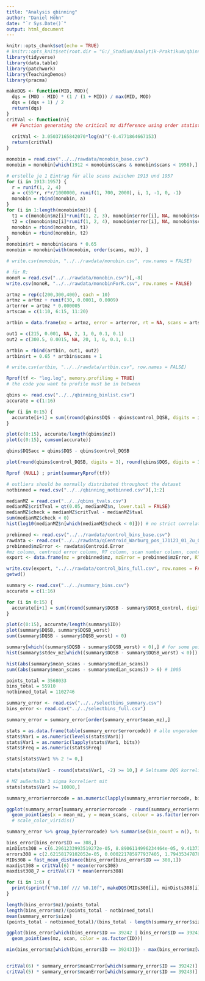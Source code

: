 ```yaml
---
title: "Analysis qbinning"
author: "Daniel Höhn"
date: "`r Sys.Date()`"
output: html_document
---
```


```r
knitr::opts_chunk$set(echo = TRUE)
# knitr::opts_knit$set(root.dir = "G:/_Studium/Analytik-Praktikum/qbinning")
library(tidyverse)
library(data.table)
library(patchwork)
library(TeachingDemos)
library(pracma)

makeDQS <- function(MID, MOD){
  dqs = (MOD - MID) * (1 / (1 + MID)) / max(MID, MOD)
  dqs = (dqs + 1) / 2
  return(dqs)
}
critVal <- function(n){
  ## Function generating the critical mz difference using order statistics
  
  critVal <- 3.05037165842070*log(n)^(-0.4771864667153)
  return(critVal)
}
```

```r
monobin = read.csv("../../rawdata/monobin_base.csv")
monobin = monobin[which(1912 < monobin$scans & monobin$scans < 1958),]

# erstelle je 1 Eintrag für alle scans zwischen 1913 und 1957
for (i in 1913:1957) {
  r = runif(1, 2, 4)
  a = c(55*r, r*r/1000000, runif(1, 700, 2000), i, 1, -1, 0, -1)
  monobin = rbind(monobin, a)
}
for (i in 1:length(monobin$mz)) {
  t1 = c(monobin$mz[i]*runif(1, 2, 3), monobin$error[i], NA, monobin$scans[i], 1, -1, 0, -1)
  t2 = c(monobin$mz[i]*runif(1, 2, 4), monobin$error[i], NA, monobin$scans[i], 1, -1, 0, -1)
  monobin = rbind(monobin, t1)
  monobin = rbind(monobin, t2)
}
monobin$rt = monobin$scans * 0.65
monobin = monobin[with(monobin, order(scans, mz)), ]

# write.csv(monobin, "../../rawdata/monobin.csv", row.names = FALSE)

# für R:
monoR = read.csv("../../rawdata/monobin.csv")[,-8]
write.csv(monoR, "../../rawdata/monobinForR.csv", row.names = FALSE)

```

```r
artmz = rep(c(200,300,400), each = 10)
artmz = artmz + runif(30, 0.0001, 0.0009)
arterror = artmz * 0.000005
artscan = c(1:10, 6:15, 11:20)

artbin = data.frame(mz = artmz, error = arterror, rt = NA, scans = artscan, intensity = 1, ID = c(rep(1:3, each = 10)), DQScen = 0.99, DQSbin = 0.99)

out1 = c(215, 0.001, NA, 2, 1, 0, 0.1, 0.1)
out2 = c(300.5, 0.0015, NA, 20, 1, 0, 0.1, 0.1)

artbin = rbind(artbin, out1, out2)
artbin$rt = 0.65 * artbin$scans + 1

# write.csv(artbin, "../../rawdata/artbin.csv", row.names = FALSE)
```



```r
Rprof(tf <- "log.log", memory.profiling = TRUE)
# the code you want to profile must be in between

qbins <- read.csv("../../qbinning_binlist.csv")
accurate = c(1:16)

for (i in 0:15) {
  accurate[i+1] = sum((round(qbins$DQS - qbins$control_DQSB, digits = i) == 0))
}

plot(c(0:15), accurate/length(qbins$mz))
plot(c(0:15), cumsum(accurate))

qbins$DQSacc = qbins$DQS - qbins$control_DQSB

plot(round(qbins$control_DQSB, digits = 3), round(qbins$DQS, digits = 3))

Rprof (NULL) ; print(summaryRprof(tf))

```

```r
# outliers should be normally distributed throughout the dataset
notbinned = read.csv("../../qbinning_notbinned.csv")[,1:2]

```

```r
medianMZ = read.csv("../../qbins_tvals.csv")
medianMZ$critTval = qt(0.05, medianMZ$n, lower.tail = FALSE)
medianMZ$check = medianMZ$critTval - medianMZ$tval
sum(medianMZ$check < 0)
hist(log10(medianMZ$n[which(medianMZ$check < 0)])) # no strict correlation between binsize, dqs and the median being a bad estimate of the distribution mean
```

```r
prebinned <- read.csv("../../rawdata/control_bins_base.csv")
rawdata <- read.csv("../../rawdata/qCentroid_Warburg_pos_171123_01_Zu_01.csv")
prebinned$mzError <- rawdata$Centroid.Error
#mz column, centroid error column, RT column, scan number column, control ID column 
export <- data.frame(mz = prebinned$mz, mzError = prebinned$mzError, RT = prebinned$rt, scanNo = prebinned$scanNo, intensity = prebinned$intensity, controlID = prebinned$ID, controlCentroidDQS = prebinned$DQScen, controlBinDQS = prebinned$DQSbin)

write.csv(export, "../../rawdata/control_bins_full.csv", row.names = FALSE)
getwd()
```

```r
summary <- read.csv("../../summary_bins.csv")
accurate = c(1:16)

for (i in 0:15) {
  accurate[i+1] = sum((round(summary$DQSB - summary$DQSB_control, digits = i) == 0))
}

plot(c(0:15), accurate/length(summary$ID))
plot(summary$DQSB, summary$DQSB_worst) 
sum((summary$DQSB - summary$DQSB_worst) < 0)

summary[which((summary$DQSB - summary$DQSB_worst) < 0),] # for some points, the worst DQS is better than the actual one - why?
hist(summary$stdev_mz[which((summary$DQSB - summary$DQSB_worst) < 0)])

hist(abs(summary$mean_scans - summary$median_scans))
sum((abs(summary$mean_scans - summary$median_scans)) > 6) # 1005

```

```r
points_total = 3568033
bins_total = 55910
notbinned_total = 1102746

summary_error <- read.csv("../../selectbins_summary.csv")
bins_error <- read.csv("../../selectbins_full.csv")

summary_error = summary_error[order(summary_error$mean_mz),]

stats = as.data.frame(table(summary_error$errorcode)) # alle ungeraden Zahlen haben duplikate
stats$Var1 = as.numeric(levels(stats$Var1))
stats$Var1 = as.numeric(lapply(stats$Var1, bits))
stats$Freq = as.numeric(stats$Freq)

stats[stats$Var1 %% 2 != 0,]
 
stats[stats$Var1 - round(stats$Var1, -2) >= 10,] # Seltsame DQS korrelierern nicht mit anderen Fehlern

# MZ außerhalb 3 sigma korreliert mit 
stats[stats$Var1 >= 10000,]

summary_error$errorcode = as.numeric(lapply(summary_error$errorcode, bits))

ggplot(summary_error[summary_error$errorcode - round(summary_error$errorcode, -4) >= 100,])+ #[which(summary_error$errorcode == 10000),]
  geom_point(aes(x = mean_mz, y = mean_scans, colour = as.factor(errorcode)))
  # scale_color_viridis()

summary_error %>% group_by(errorcode) %>% summarise(bin_count = n(), total_points = sum(size), ratio = sum(size)/n(), dqsCen = mean(min_DQSC))

bins_error[bins_error$ID == 308,]
minDists308 = c(6.2961233993519272e-05, 8.8906114996234464e-05, 9.4137318995990427e-05, 0.0001178799969920874, 8.2152471009067085e-05, 7.1812920992897489e-05)
errors308 = c(2.62158179102052e-05, 0.000221785977937405, 1.7943534787886702e-05, 3.6100375305253397e-05, 1.8813454471750598e-05, 7.20372773346827e-05)
MIDs308 = fast_mean_distance(bins_error[bins_error$ID == 308,1])
maxdist308 = critVal(6) * mean(errors308)
maxdist308_7 = critVal(7) * mean(errors308)

for (i in 1:6) {
  print(sprintf("%0.10f /// %0.10f", makeDQS(MIDs308[i], minDists308[i]), makeDQS(MIDs308[i], maxdist308)))
}

length(bins_error$mz)/points_total
length(bins_error$mz)/(points_total - notbinned_total)
mean(summary_error$size)
(points_total - notbinned_total)/(bins_total - length(summary_error$size))
```
```r

ggplot(bins_error[which(bins_error$ID == 39242 | bins_error$ID == 39243),])+
  geom_point(aes(mz, scan, color = as.factor(ID)))

min(bins_error$mz[which(bins_error$ID == 39243)]) - max(bins_error$mz[which(bins_error$ID == 39242)])


critVal(6) * summary_error$meanError[which(summary_error$ID == 39242)]
critVal(5) * summary_error$meanError[which(summary_error$ID == 39243)]

```

